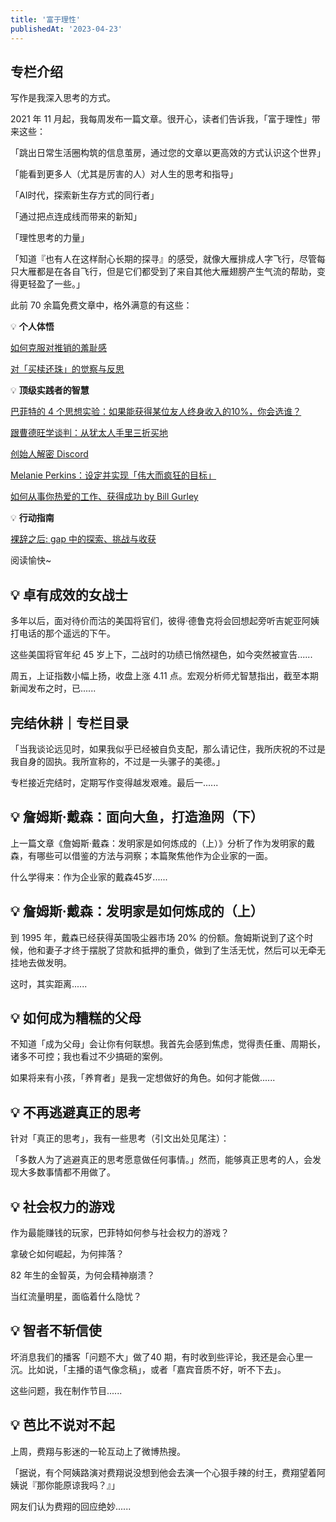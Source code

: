 ```yaml
---
title: '富于理性'
publishedAt: '2023-04-23'
---
```


## 专栏介绍

写作是我深入思考的方式。

2021 年 11 月起，我每周发布一篇文章。很开心，读者们告诉我，「富于理性」带来这些：

「跳出日常生活圈构筑的信息茧房，通过您的文章以更高效的方式认识这个世界」

「能看到更多人（尤其是厉害的人）对人生的思考和指导」

「AI时代，探索新生存方式的同行者」

「通过把点连成线而带来的新知」

「理性思考的力量」

「知道『也有人在这样耐心长期的探寻』的感受，就像大雁排成人字飞行，尽管每只大雁都是在各自飞行，但是它们都受到了来自其他大雁翅膀产生气流的帮助，变得更轻盈了一些。」

此前 70 余篇免费文章中，格外满意的有这些：

💡 **个人体悟**

[如何克服对推销的羞耻感](https://havefun.zhubai.love/posts/2112201498665537536)

[对「买椟还珠」的觉察与反思](https://havefun.zhubai.love/posts/2145209388725039104)

💡 **顶级实践者的智慧**

[巴菲特的 4 个思想实验：如果能获得某位友人终身收入的10%，你会选谁？](https://havefun.zhubai.love/posts/2173029959701557248)

[跟曹德旺学谈判：从犹太人手里三折买地](https://havefun.zhubai.love/posts/2155368554940162048)

[创始人解密 Discord](https://havefun.zhubai.love/posts/2076376317930782720)

[Melanie Perkins：设定并实现「伟大而疯狂的目标」](https://havefun.zhubai.love/posts/2132530644792807424)

[如何从事你热爱的工作、获得成功 by Bill Gurley](https://havefun.zhubai.love/posts/2165514284233859072)

💡 **行动指南**

[裸辞之后: gap 中的探索、挑战与收获](https://havefun.zhubai.love/posts/2158654336463863808)

阅读愉快~ 

## 💡 卓有成效的女战士
多年以后，面对待价而沽的美国将官们，彼得·德鲁克将会回想起旁听吉妮亚阿姨打电话的那个遥远的下午。

这些美国将官年纪 45 岁上下，二战时的功绩已悄然褪色，如今突然被宣告......

周五，上证指数小幅上扬，收盘上涨 4.11 点。宏观分析师尤智慧指出，截至本期新闻发布之时，已......

## 完结休耕｜专栏目录
「当我谈论远见时，如果我似乎已经被自负支配，那么请记住，我所庆祝的不过是我自身的固执。我所宣称的，不过是一头骡子的美德。」

专栏接近完结时，定期写作变得越发艰难。最后一......

## 💡 詹姆斯·戴森：面向大鱼，打造渔网（下）
上一篇文章《詹姆斯·戴森：发明家是如何炼成的（上）》分析了作为发明家的戴森，有哪些可以借鉴的方法与洞察；本篇聚焦他作为企业家的一面。

什么学得来：作为企业家的戴森45岁......

## 💡 詹姆斯·戴森：发明家是如何炼成的（上）
到 1995 年，戴森已经获得英国吸尘器市场 20% 的份额。詹姆斯说到了这个时候，他和妻子才终于摆脱了贷款和抵押的重负，做到了生活无忧，然后可以无牵无挂地去做发明。

这时，其实距离......

## 💡 如何成为糟糕的父母
不知道「成为父母」会让你有何联想。我首先会感到焦虑，觉得责任重、周期长，诸多不可控；我也看过不少搞砸的案例。

如果将来有小孩，「养育者」是我一定想做好的角色。如何才能做......

## 💡 不再逃避真正的思考
针对「真正的思考」，我有一些思考（引文出处见尾注）：

「多数人为了逃避真正的思考愿意做任何事情。」然而，能够真正思考的人，会发现大多数事情都不用做了。

## 💡 社会权力的游戏
作为最能赚钱的玩家，巴菲特如何参与社会权力的游戏？

拿破仑如何崛起，为何摔落？

82 年生的金智英，为何会精神崩溃？

当红流量明星，面临着什么隐忧？

## 💡 智者不斩信使
坏消息我们的播客「问题不大」做了40 期，有时收到些评论，我还是会心里一沉。比如说，「主播的语气像念稿」，或者「嘉宾音质不好，听不下去」。

这些问题，我在制作节目......

## 💡 芭比不说对不起
上周，费翔与影迷的一轮互动上了微博热搜。

「据说，有个阿姨路演对费翔说没想到他会去演一个心狠手辣的纣王，费翔望着阿姨说『那你能原谅我吗？』」

网友们认为费翔的回应绝妙......

